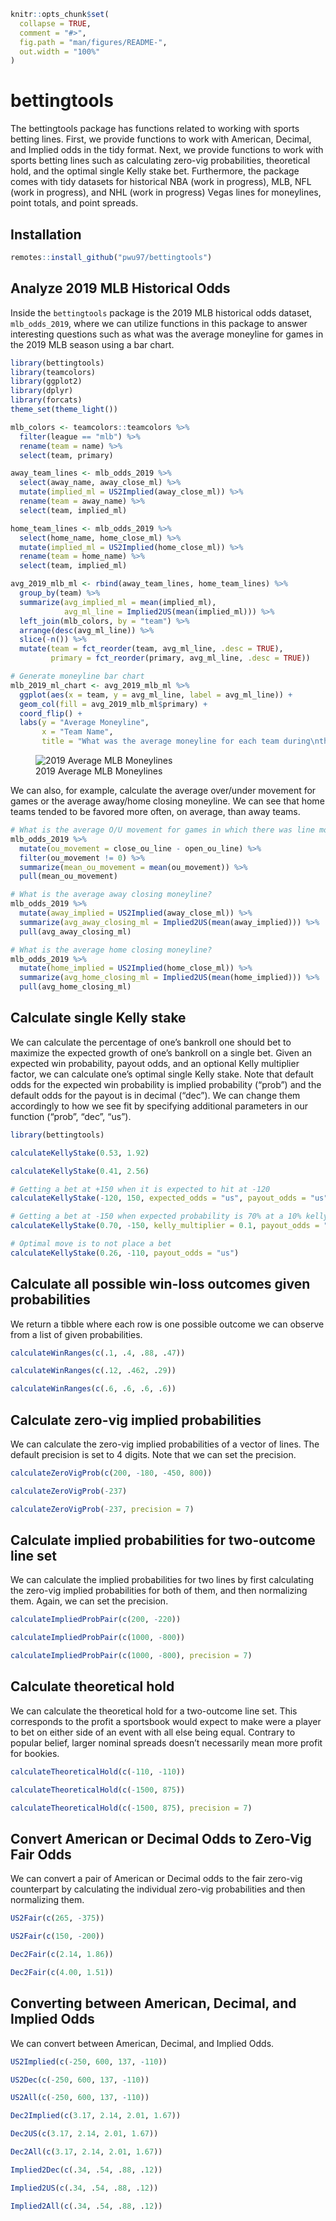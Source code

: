 <!-- README.md is generated from README.Rmd. Please edit that file -->

```r
knitr::opts_chunk$set(
  collapse = TRUE,
  comment = "#>",
  fig.path = "man/figures/README-",
  out.width = "100%"
)
```

# bettingtools

<!-- badges: start -->
<!-- badges: end -->

The bettingtools package has functions related to working with sports betting lines. First, we provide functions to work with American, Decimal, and Implied odds in the tidy format. Next, we provide functions to work with sports betting lines such as calculating zero-vig probabilities, theoretical hold, and the optimal single Kelly stake bet. Furthermore, the package comes with tidy datasets for historical NBA (work in progress), MLB, NFL (work in progress), and NHL (work in progress) Vegas lines for moneylines, point totals, and point spreads.

## Installation

``` r
remotes::install_github("pwu97/bettingtools")
```

## Analyze 2019 MLB Historical Odds

Inside the `bettingtools` package is the 2019 MLB historical odds dataset, `mlb_odds_2019`, where we can utilize functions in this package to answer interesting questions such as what was the average moneyline for games in the 2019 MLB season using a bar chart.

```r
library(bettingtools)
library(teamcolors)
library(ggplot2)
library(dplyr)
library(forcats)
theme_set(theme_light())

mlb_colors <- teamcolors::teamcolors %>%
  filter(league == "mlb") %>%
  rename(team = name) %>%
  select(team, primary)

away_team_lines <- mlb_odds_2019 %>%
  select(away_name, away_close_ml) %>%
  mutate(implied_ml = US2Implied(away_close_ml)) %>%
  rename(team = away_name) %>%
  select(team, implied_ml)

home_team_lines <- mlb_odds_2019 %>%
  select(home_name, home_close_ml) %>%
  mutate(implied_ml = US2Implied(home_close_ml)) %>%
  rename(team = home_name) %>%
  select(team, implied_ml)

avg_2019_mlb_ml <- rbind(away_team_lines, home_team_lines) %>%
  group_by(team) %>%
  summarize(avg_implied_ml = mean(implied_ml),
            avg_ml_line = Implied2US(mean(implied_ml))) %>%
  left_join(mlb_colors, by = "team") %>%
  arrange(desc(avg_ml_line)) %>%
  slice(-n()) %>%
  mutate(team = fct_reorder(team, avg_ml_line, .desc = TRUE),
         primary = fct_reorder(primary, avg_ml_line, .desc = TRUE))

# Generate moneyline bar chart
mlb_2019_ml_chart <- avg_2019_mlb_ml %>%
  ggplot(aes(x = team, y = avg_ml_line, label = avg_ml_line)) +
  geom_col(fill = avg_2019_mlb_ml$primary) +
  coord_flip() +
  labs(y = "Average Moneyline",
       x = "Team Name",
       title = "What was the average moneyline for each team during\nthe 2019 MLB Season?")

```

![2019 Average MLB Moneylines](mlb_2019_ml_chart.jpg)

We can also, for example, calculate the average over/under movement for games or the average away/home closing moneyline. We can see that home teams tended to be favored more often, on average, than away teams.

```r
# What is the average O/U movement for games in which there was line movement?
mlb_odds_2019 %>%
  mutate(ou_movement = close_ou_line - open_ou_line) %>%
  filter(ou_movement != 0) %>%
  summarize(mean_ou_movement = mean(ou_movement)) %>%
  pull(mean_ou_movement)

# What is the average away closing moneyline?
mlb_odds_2019 %>%
  mutate(away_implied = US2Implied(away_close_ml)) %>%
  summarize(avg_away_closing_ml = Implied2US(mean(away_implied))) %>%
  pull(avg_away_closing_ml)

# What is the average home closing moneyline?
mlb_odds_2019 %>%
  mutate(home_implied = US2Implied(home_close_ml)) %>%
  summarize(avg_home_closing_ml = Implied2US(mean(home_implied))) %>%
  pull(avg_home_closing_ml)
```


## Calculate single Kelly stake

We can calculate the percentage of one's bankroll one should bet to maximize the expected growth of one's bankroll on a single bet. Given an expected win probability, payout odds, and an optional Kelly multiplier factor, we can calculate one's optimal single Kelly stake. Note that default odds for the expected win probability is implied probability ("prob") and the default odds for the payout is in decimal ("dec"). We can change them accordingly to how we see fit by specifying additional parameters in our function ("prob", "dec", "us").

```r
library(bettingtools)

calculateKellyStake(0.53, 1.92)

calculateKellyStake(0.41, 2.56)

# Getting a bet at +150 when it is expected to hit at -120
calculateKellyStake(-120, 150, expected_odds = "us", payout_odds = "us")

# Getting a bet at -150 when expected probability is 70% at a 10% kelly multiplier.
calculateKellyStake(0.70, -150, kelly_multiplier = 0.1, payout_odds = "us")

# Optimal move is to not place a bet
calculateKellyStake(0.26, -110, payout_odds = "us")
```

## Calculate all possible win-loss outcomes given probabilities

We return a tibble where each row is one possible outcome we can observe from a list of given probabilities.

```r
calculateWinRanges(c(.1, .4, .88, .47))

calculateWinRanges(c(.12, .462, .29))

calculateWinRanges(c(.6, .6, .6, .6))
```


## Calculate zero-vig implied probabilities

We can calculate the zero-vig implied probabilities of a vector of lines. The default precision is set to 4 digits. Note that we can set the precision.

```r
calculateZeroVigProb(c(200, -180, -450, 800))

calculateZeroVigProb(-237)

calculateZeroVigProb(-237, precision = 7)
```

##  Calculate implied probabilities for two-outcome line set

We can calculate the implied probabilities for two lines by first calculating the zero-vig implied probabilities for both of them, and then normalizing them. Again, we can set the precision. 

```r
calculateImpliedProbPair(c(200, -220))

calculateImpliedProbPair(c(1000, -800))

calculateImpliedProbPair(c(1000, -800), precision = 7)
```

## Calculate theoretical hold

We can calculate the theoretical hold for a two-outcome line set. This corresponds to the profit a sportsbook would expect to make were a player to bet on either side of an event with all else being equal. Contrary to popular belief, larger nominal spreads doesn't necessarily mean more profit for bookies.

```r
calculateTheoreticalHold(c(-110, -110))

calculateTheoreticalHold(c(-1500, 875))

calculateTheoreticalHold(c(-1500, 875), precision = 7)
```

## Convert American or Decimal Odds to Zero-Vig Fair Odds

We can convert a pair of American or Decimal odds to the fair zero-vig counterpart by calculating the individual zero-vig probabilities and then normalizing them. 

```r
US2Fair(c(265, -375))

US2Fair(c(150, -200))

Dec2Fair(c(2.14, 1.86))

Dec2Fair(c(4.00, 1.51))
```

## Converting between American, Decimal, and Implied Odds

We can convert between American, Decimal, and Implied Odds.

```r
US2Implied(c(-250, 600, 137, -110))

US2Dec(c(-250, 600, 137, -110))

US2All(c(-250, 600, 137, -110))

Dec2Implied(c(3.17, 2.14, 2.01, 1.67))

Dec2US(c(3.17, 2.14, 2.01, 1.67))

Dec2All(c(3.17, 2.14, 2.01, 1.67))

Implied2Dec(c(.34, .54, .88, .12))

Implied2US(c(.34, .54, .88, .12))

Implied2All(c(.34, .54, .88, .12))
```

